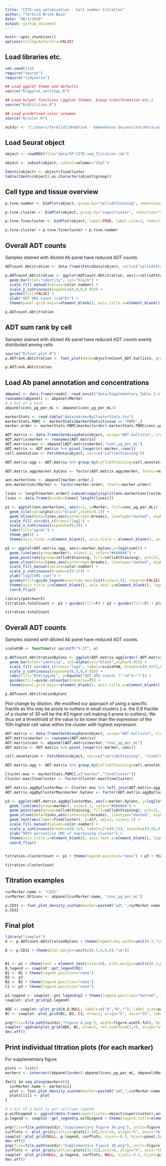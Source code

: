 ```yaml
---
title: "CITE-seq optimization - Cell number titration"
author: "Terkild Brink Buus"
date: "30/3/2020"
output: github_document
---
```


```r
knitr::opts_chunk$set()
options(stringsAsFactors=FALSE)
```

## Load libraries etc.

```r
set.seed(114)
require("Seurat")
require("tidyverse")

## Load ggplot theme and defaults
source("R/ggplot_settings.R")

## Load helper functions (ggplot themes, biexp transformation etc.)
source("R/Utilities.R")

## Load predefined color schemes
source("R/color.R")

outdir <- "C:/Users/Terkild2/OneDrive - Københavns Universitet/Koralovlab/ECCITE-seq/20200106 Titration 1"
```

## Load Seurat object

```r
object <- readRDS(file="data/5P-CITE-seq_Titration.rds")

object <- subset(object, subset=volume=="25µl")

Idents(object) <- object$fineCluster
table(Idents(object),as.character(object$group))
```

## Cell type and tissue overview

```r
p.tsne.number <- DimPlot(object, group.by="cellsAtStaining", reduction="tsne", pt.size=0.1, combine=FALSE)[[1]] + theme_get() + facet_wrap(~"Volume") + scale_color_manual(values=color.number)

p.tsne.cluster <- DimPlot(object, group.by="supercluster", reduction="tsne", pt.size=0.1, combine=FALSE)[[1]] + theme_get() + scale_color_manual(values=color.supercluster) + facet_wrap(~"Cell types")

p.tsne.finecluster <- DimPlot(object, label=TRUE, label.size=3, reduction="tsne", group.by="fineCluster", pt.size=0.1, combine=FALSE)[[1]] + theme_get() + facet_wrap(  ~"Clusters") + guides(col=F)

p.tsne.cluster + p.tsne.finecluster + p.tsne.number
```

## Overall ADT counts

Samples stained with diluted Ab panel have reduced ADT counts.

```r
ADTcount.Abtitration <- data.frame(FetchData(object, vars=c("cellsAtStaining")), count=apply(GetAssayData(object, assay="ADT.kallisto", slot="counts"),2,sum)) %>% group_by(cellsAtStaining) %>% summarise(sum=sum(count))

p.ADTcount.Abtitration <- ggplot(ADTcount.Abtitration, aes(x=cellsAtStaining, y=sum/10^3, fill=cellsAtStaining)) + 
  geom_bar(stat="identity", col="black") + 
  scale_fill_manual(values=color.number) + 
  scale_y_continuous(expand=c(0,0,0,0.05)) + 
  guides(fill=FALSE) + 
  ylab("ADT UMI count (x10^6)") + 
  theme(panel.grid.major=element_blank(), axis.title.x=element_blank(), panel.border=element_blank(), axis.line = element_line())

p.ADTcount.Abtitration
```

## ADT sum rank by cell

Samples stained with diluted Ab panel have reduced ADT counts evenly distributed among cells

```r
source("R/foot_plot.R")
p.ADTrank.Abtitration <- foot_plot(data=object$nCount_ADT.kallisto, group=object$group, linetype=object$cellsAtStaining, barcodeGroup=object$supercluster, draw.line=TRUE, draw.barcode=TRUE, draw.points=FALSE, draw.fractile=FALSE, trans="log10", barcode.stepSize = 0.1, colors=color.supercluster) + labs(linetype="Number", color="Cell type") + ylab("ADT UMI count")

p.ADTrank.Abtitration
```

## Load Ab panel annotation and concentrations

```r
abpanel <- data.frame(readxl::read_excel("data/Supplementary_Table_1.xlsx"))
rownames(abpanel) <- abpanel$Marker
# a bit of a hack...
abpanel$conc_µg_per_mL <- abpanel$conc_µg_per_mL/4

markerStats <- read.table("data/markerByClusterStats.tsv")
markerStats.PBMC <- markerStats[markerStats$tissue == "PBMC",]
marker.order <- markerStats.PBMC$marker[order(-markerStats.PBMC$conc_µg_per_mL, -markerStats.PBMC$UMItotal)]
```

```r
ADT.matrix <- data.frame(GetAssayData(object, assay="ADT.kallisto", slot="counts"))
ADT.matrix$marker <- rownames(ADT.matrix)
ADT.matrix$conc <- abpanel[ADT.matrix$marker,"conc_µg_per_mL"]
ADT.matrix <- ADT.matrix %>% pivot_longer(c(-marker,-conc))
cell.annotation <- FetchData(object, vars=c("cellsAtStaining"))

ADT.matrix.agg <- ADT.matrix %>% group_by(cellsAtStaining=cell.annotation[name,"cellsAtStaining"], marker, conc) %>% summarise(sum=sum(value))

ADT.matrix.agg$marker.byConc <- factor(ADT.matrix.agg$marker, levels=marker.order)

ann.markerConc <- abpanel[marker.order,]
ann.markerConc$Marker <- factor(marker.order, levels=marker.order)

lines <- length(marker.order)-cumsum(sapply(split(ann.markerConc[rev(marker.order),"Marker"],ann.markerConc[rev(marker.order),"conc_µg_per_mL"]),length))+0.5
lines <- data.frame(breaks=lines[-length(lines)])

p1 <- ggplot(ann.markerConc, aes(x=1, y=Marker, fill=conc_µg_per_mL)) + 
  geom_tile(col=alpha(col="black",alpha=0.2)) + 
  geom_hline(data=lines,aes(yintercept=breaks), linetype="dashed", alpha=0.5) + 
  scale_fill_viridis_c(trans="log2") + 
  scale_x_continuous(expand=c(0,0)) + 
  labs(fill="µg/mL") + 
  theme_get() + 
  theme(axis.ticks.x=element_blank(), axis.title = element_blank(), axis.text.x=element_blank(), panel.grid=element_blank(), legend.position="right", plot.margin=unit(c(0.1,0.1,0.1,0.1),"mm"))

p2 <- ggplot(ADT.matrix.agg, aes(x=marker.byConc,y=log2(sum))) + 
  geom_line(aes(group=marker), size=1.2, color="#666666") + 
  geom_point(aes(group=cellsAtStaining, fill=cellsAtStaining), pch=21, size=0.7) + 
  geom_vline(data=lines,aes(xintercept=breaks), linetype="dashed", alpha=0.5) + 
  scale_fill_manual(values=color.number) + 
  scale_y_continuous(breaks=c(9:17)) + 
  ylab("log2(UMI sum)") + 
  guides(fill=guide_legend(override.aes=list(size=1.5), reverse=FALSE)) + 
  theme(axis.title.y=element_blank(), axis.text.y=element_blank(), legend.position="bottom", legend.justification="left", legend.title.align=0, legend.key.width=unit(0.2,"cm"), legend.title=element_blank()) + 
  coord_flip()

library(patchwork)
titration.totalCount <- p1 + guides(fill=F) + p2 + guides(fill=F) + plot_spacer() + guide_area() + plot_layout(ncol=4, widths=c(1,30,0.1), guides='collect')

titration.totalCount
```

## Overall ADT counts

Samples stained with diluted Ab panel have reduced ADT counts.

```r
scaleFUN <- function(x) sprintf("%.2f", x)

p.ADTcount.AbtitrationByConc <- ggplot(ADT.matrix.agg[order(-ADT.matrix.agg$conc, -ADT.matrix.agg$sum),], aes(x=cellsAtStaining, y=sum/10^6, fill=conc)) + 
  geom_bar(stat="identity", col=alpha(col="black",alpha=0.05)) + 
  scale_fill_viridis_c(trans="log2", labels=scaleFUN, breaks=c(0.0375,0.15,0.625,2.5,10)) + 
  scale_y_continuous(expand=c(0,0,0,0.05)) + 
  labs(fill="DF4\nµg/mL", y=bquote("ADT UMI counts ("~10^6~")")) + 
  guides(fill=guide_colourbar(reverse=T)) + 
  theme(panel.grid.major=element_blank(), axis.title.x=element_blank(), panel.border=element_blank(), axis.line = element_line(), legend.position="right")

p.ADTcount.AbtitrationByConc
```

Plot change by dilution. We modified our approach of using a specific fractile as this may be prone to outliers in small clusters (i.e. the 0.9 fractile of a cluster of 30 will be the #3 higest cell making it prone to outliers). We thus set a threshhold of the value to be lower than the expression of the 10th highest cell value within the cluster with highest expression.

```r

ADT.matrix <- data.frame(GetAssayData(object, assay="ADT.kallisto", slot="counts"))
ADT.matrix$marker <- rownames(ADT.matrix)
ADT.matrix$conc <- abpanel[ADT.matrix$marker,"conc_µg_per_mL"]
ADT.matrix <- ADT.matrix %>% pivot_longer(c(-marker,-conc))

cell.annotation <- FetchData(object, vars=c("cellsAtStaining", "fineCluster"))

ADT.matrix.agg <- ADT.matrix %>% group_by(cellsAtStaining=cell.annotation[name,"cellsAtStaining"], fineCluster=cell.annotation[name,"fineCluster"], marker, conc) %>% summarise(sum=sum(value), median=quantile(value, probs=c(0.9)), nth=nth(value))

Cluster.max <- markerStats.PBMC[,c("marker","fineCluster")]
Cluster.max$fineCluster <- factor(Cluster.max$fineCluster)

ADT.matrix.aggByClusterMax <- Cluster.max %>% left_join(ADT.matrix.agg)
ADT.matrix.aggByClusterMax$marker.byConc <- factor(ADT.matrix.aggByClusterMax$marker, levels=marker.order)

p3 <- ggplot(ADT.matrix.aggByClusterMax, aes(x=marker.byConc, y=log2(nth))) + 
  geom_line(aes(group=marker), size=1.2, color="#666666") + 
  geom_point(aes(group=cellsAtStaining, fill=cellsAtStaining), pch=21, size=0.7) + 
  geom_vline(data=lines,aes(xintercept=breaks), linetype="dashed", alpha=0.5) + 
  geom_text(aes(label=fineCluster), y=Inf, adj=1, size=1.5) + 
  scale_fill_manual(values=color.number) + 
  scale_y_continuous(breaks=c(0:11), labels=2^c(0:11), expand=c(0.05,0.5)) +
  ylab("90th percentile UMI of expressing cluster") + 
  theme(axis.title.y=element_blank(), axis.text.y=element_blank(), legend.position="right", legend.justification="left", legend.title.align=0, legend.key.width=unit(0.2,"cm")) + 
  coord_flip()
  

titration.clusterCount <- p1 + theme(legend.position="none") + p3 + theme(legend.position="none") + plot_spacer() + plot_layout(ncol=4, widths=c(1,30,0.1), guides='collect')

titration.clusterCount
```

## Titration examples

```r
curMarker.name <- "CD31"
curMarker.DF1conc <- abpanel[curMarker.name, "conc_µg_per_mL"]

p.CD31 <- foot_plot_density_custom(marker=paste0("adt_",curMarker.name), wrap=NULL, group="cellsAtStaining", color=color.number, legend=TRUE)
p.CD31
```

## Final plot

```r
library("cowplot")
A <- p.ADTcount.AbtitrationByConc + theme(legend.key.width=unit(0.3,"cm"), legend.key.height=unit(0.4,"cm"), legend.text=element_text(size=unit(5,"pt")), plot.margin=unit(c(0.3,0,0.5,0),"cm"))

D <- p.CD31 + theme(plot.margin=unit(c(0.5,0,0,0),"cm"))


B1 <- p1 + theme(text = element_text(size=10), plot.margin=unit(c(0.3,0,0,0),"cm"))
B.legend <- cowplot::get_legend(B1)
B1 <- B1 + theme(legend.position="none")
B2 <- p2
B2 <- B2 + theme(legend.position="none")
C1 <- p3 + theme(legend.position="none")

p2.legend <- cowplot::get_legend(p2 + theme(legend.position="bottom", legend.direction="horizontal", legend.background=element_blank(), legend.box.background=element_blank(), legend.key=element_blank()))
cowplot::plot_grid(p2.legend)

ADE <- cowplot::plot_grid(A,D,NULL, labels=c("A","D",""), label_size=panel.label_size, vjust=panel.label_vjust, hjust=panel.label_hjust, ncol=1, rel_heights = c(13,17,1.5))
BC <- cowplot::plot_grid(B1, B2, C1, nrow=1, align="h", axis="tb", labels=c("B", "", "C"), label_size=panel.label_size, vjust=panel.label_vjust, hjust=panel.label_hjust, rel_widths=c(2,10,10))

png(file=file.path(outdir,"Figure 4.png"), width=figure.width.full, height=4.5, units = figure.unit, res=figure.resolution, antialias=figure.antialias)
cowplot::ggdraw(plot_grid(ADE, BC, nrow=1, rel_widths=c(1,4), align="v", axis="l")) + cowplot::draw_plot(p2.legend,0.27,0.027,0.2,0.00001)
dev.off()
```

## Print individual titration plots (for each marker)

For supplementary figure

```r

plots <- list()
markers <- intersect(abpanel[order(-abpanel$conc_µg_per_mL, abpanel$Marker),"Marker"],rownames(object[["ADT.kallisto"]]))

for(i in seq_along(markers)){
  curMarker.name <- markers[i]
  plot <- foot_plot_density_custom(marker=paste0("adt_",curMarker.name), wrap=NULL, group="cellsAtStaining", color=color.number, legend=FALSE)
  plots[[i]] <- plot
}

# a bit of a hack to get celltype legend
p.withLegend <- ggplot(data.frame(supercluster=object$supercluster),aes(color=supercluster,x=1,y=1)) + geom_point(shape=15, size=1.5)
p.legend <- cowplot::get_legend(p.withLegend + theme(legend.title=element_blank(),legend.margin=margin(0,0,0,0), legend.key.size = unit(0.15,"cm"),legend.position = c(0.98,1.1), legend.justification=c(1,1), legend.direction="horizontal"))

png(file=file.path(outdir,"Supplementary Figure 3A.png"), units=figure.unit, res=figure.resolution, width=figure.width.full, height=10, antialias=figure.antialias)
curPlots <- plot_grid(plotlist=plots[1:30],ncol=6, align="h", axis="tb")
cowplot::plot_grid(NULL, p.legend, curPlots, vjust=-0.5, hjust=panel.label_hjust, label_size=panel.label_size, ncol=1, rel_heights= c(0.5, 1.3, 70))
dev.off()
png(file=file.path(outdir,"Supplementary Figure 3B.png"), units=figure.unit, res=figure.resolution, width=figure.width.full, height=10, antialias=figure.antialias)
curPlots <- plot_grid(plotlist=plots[31:52],ncol=6, align="h", axis="tb")
cowplot::plot_grid(NULL, p.legend, curPlots, NULL, vjust=-0.5, hjust=panel.label_hjust, label_size=panel.label_size, ncol=1, rel_heights= c(0.5, 1.3, 70*(4/5),70*(1/5)))
dev.off()


```

